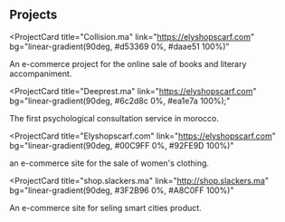 ## Projects

<ProjectCard
  title="Collision.ma"
  link="https://elyshopscarf.com"
  bg="linear-gradient(90deg, #d53369 0%, #daae51 100%)"
>
  An e-commerce project for the online sale of books and literary accompaniment.
</ProjectCard>

<ProjectCard
  title="Deeprest.ma"
  link="https://elyshopscarf.com"
  bg="linear-gradient(90deg, #6c2d8c 0%, #ea1e7a 100%);"
>
  The first psychological consultation service in morocco.
</ProjectCard>

<ProjectCard
  title="Elyshopscarf.com"
  link="https://elyshopscarf.com"
  bg="linear-gradient(90deg, #00C9FF 0%, #92FE9D 100%)"
>
  an e-commerce site for the sale of women's clothing.
</ProjectCard>

<ProjectCard
  title="shop.slackers.ma"
  link="http://shop.slackers.ma"
  bg="linear-gradient(90deg, #3F2B96 0%, #A8C0FF 100%)"
>
  An e-commerce site for seling smart cities product.
</ProjectCard>
